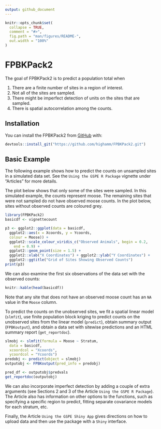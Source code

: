 ```yaml
---
output: github_document
---
```


<!-- README.md is generated from README.Rmd. Please edit that file -->

```r
knitr::opts_chunk$set(
  collapse = TRUE,
  comment = "#>",
  fig.path = "man/figures/README-",
  out.width = "100%"
)
```

# FPBKPack2

The goal of FPBKPack2 is to predict a population total when

1. There are a finite number of sites in a region of interest.
2. Not all of the sites are sampled.
3. There might be imperfect detection of units on the sites that are sampled.
4. There is spatial autocorrelation among the counts.



## Installation

You can install the FPBKPack2 from [GitHub](https://github.com/highamm/FPBKPack2) with:

```r
devtools::install_git("https://github.com/highamm/FPBKPack2.git")
```

## Basic Example

The following example shows how to predict the counts on unsampled sites in a simulated data set. See the `Using the GSPE R Package` vignette under "Articles" for more details.

The plot below shows that only some of the sites were sampled. In this simulated example, the counts represent moose. The remaining sites that were not sampled do not have observed moose counts. In the plot below, sites without observed counts are coloured grey.

```r
library(FPBKPack2)
basicdf <- vignettecount

p3 <- ggplot2::ggplot(data = basicdf,
  ggplot2::aes(x = Xcoords, y = Ycoords,
  colour = Moose)) +
  ggplot2::scale_colour_viridis_c("Observed Animals", begin = 0.2,
    end = 0.9) +
  ggplot2::geom_point(size = 1.5) +
  ggplot2::xlab("X Coordinates") + ggplot2::ylab("Y Coordinates") +
  ggplot2::ggtitle("Grid of Sites Showing Observed Counts")
print(p3)

```

We can also examine the first six observations of the data set with the observed counts:

```r
knitr::kable(head(basicdf))
```

Note that any site that does not have an observed moose count has an `NA` value in the `Moose` column.

To predict the counts on the unobserved sites, we fit a spatial linear model (`slmfit`), use finite population block kriging to predict counts on the unobserved sites from the linear model (`predict`), obtain summary output (`FPBKoutput`), and obtain a data set with sitewise predictions and an HTML summary report (`get_reportdoc`).

```r
slmobj <- slmfit(formula = Moose ~ Stratum,
  data = basicdf,
  xcoordcol = "Xcoords",
  ycoordcol = "Ycoords")
predobj <- predict(object = slmobj)
outputobj <- FPBKoutput(pred_info = predobj)

pred_df <- outputobj$predvals
get_reportdoc(outputobj)
```

We  can also incorporate imperfect detection by adding a couple of extra arguments (see Sections 2 and 3 of the Article `Using the GSPE R Package`). The Article also has information on other options to the functions, such as specifying a specific region to predict, fitting separate covariance models for each stratum, etc.

Finally, the Article `Using the GSPE Shiny App` gives directions on how to upload data and then use the package with a `Shiny` interface. 

